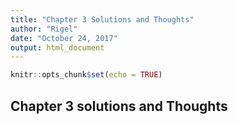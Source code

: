 ```yaml
---
title: "Chapter 3 Solutions and Thoughts"
author: "Rigel"
date: "October 24, 2017"
output: html_document
---
```


```r
knitr::opts_chunk$set(echo = TRUE)
```

## Chapter 3 solutions and Thoughts



```r


```



